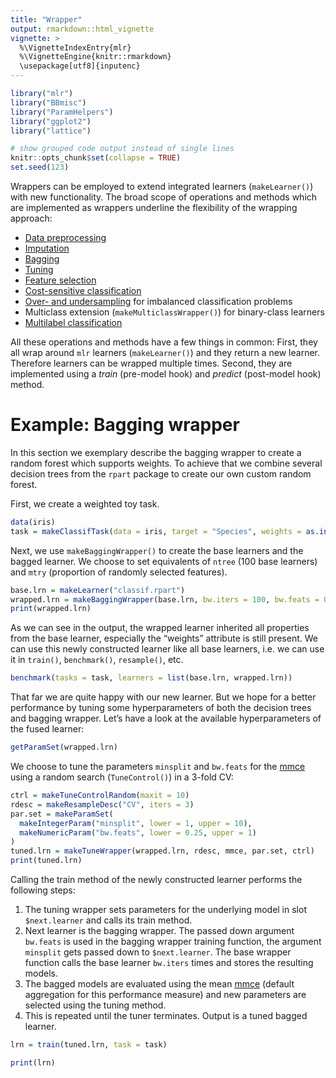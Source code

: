 ```yaml
---
title: "Wrapper"
output: rmarkdown::html_vignette
vignette: >
  %\VignetteIndexEntry{mlr}
  %\VignetteEngine{knitr::rmarkdown}
  \usepackage[utf8]{inputenc}
---
```


```r
library("mlr")
library("BBmisc")
library("ParamHelpers")
library("ggplot2")
library("lattice")

# show grouped code output instead of single lines
knitr::opts_chunk$set(collapse = TRUE)
set.seed(123)
```

Wrappers can be employed to extend integrated learners (`makeLearner()`)  with new functionality.
The broad scope of operations and methods which are implemented as wrappers underline the flexibility of the wrapping approach:

* [Data preprocessing](preproc.html){target="_blank"}
* [Imputation](impute.html){target="_blank"}
* [Bagging](bagging.html){target="_blank"}
* [Tuning](tune.html){target="_blank"}
* [Feature selection](feature_selection.html){target="_blank"}
* [Cost-sensitive classification](cost_sensitive_classif.html){target="_blank"}
* [Over- and undersampling](over_and_undersampling.html){target="_blank"} for imbalanced classification problems
* Multiclass extension (`makeMulticlassWrapper()`) for binary-class learners
* [Multilabel classification](multilabel.html){target="_blank"}

All these operations and methods have a few things in common:
First, they all wrap around `mlr` learners (`makeLearner()`)  and they return a new learner.
Therefore learners can be wrapped multiple times.
Second, they are implemented using a *train* (pre-model hook) and *predict* (post-model hook) method.

# Example: Bagging wrapper

In this section we exemplary describe the bagging wrapper to create a random forest which supports weights.
To achieve that we combine several decision trees from the `rpart` package to create our own custom random forest.

First, we create a weighted toy task.

```r
data(iris)
task = makeClassifTask(data = iris, target = "Species", weights = as.integer(iris$Species))
```

Next, we use `makeBaggingWrapper()` to create the base learners and the bagged learner.
We choose to set equivalents of `ntree` (100 base learners) and `mtry` (proportion of randomly selected features).

```r
base.lrn = makeLearner("classif.rpart")
wrapped.lrn = makeBaggingWrapper(base.lrn, bw.iters = 100, bw.feats = 0.5)
print(wrapped.lrn)
```

As we can see in the output, the wrapped learner inherited all properties from the base learner, especially the "weights" attribute is still present.
We can use this newly constructed learner like all base learners, i.e. we can use it in `train()`, `benchmark()`, `resample()`, etc.

```r
benchmark(tasks = task, learners = list(base.lrn, wrapped.lrn))
```

That far we are quite happy with our new learner.
But we hope for a better performance by tuning some hyperparameters of both the decision trees and bagging wrapper.
Let's have a look at the available hyperparameters of the fused learner:

```r
getParamSet(wrapped.lrn)
```

We choose to tune the parameters `minsplit` and `bw.feats` for the [mmce](measures.html){target="_blank"} using a random search (`TuneControl()`) in a 3-fold CV:

```r
ctrl = makeTuneControlRandom(maxit = 10)
rdesc = makeResampleDesc("CV", iters = 3)
par.set = makeParamSet(
  makeIntegerParam("minsplit", lower = 1, upper = 10),
  makeNumericParam("bw.feats", lower = 0.25, upper = 1)
)
tuned.lrn = makeTuneWrapper(wrapped.lrn, rdesc, mmce, par.set, ctrl)
print(tuned.lrn)
```

Calling the train method of the newly constructed learner performs the following steps:

1. The tuning wrapper sets parameters for the underlying model in slot `$next.learner` and calls its train method.
2. Next learner is the bagging wrapper. The passed down argument `bw.feats` is used in the bagging wrapper training function, the argument `minsplit` gets passed down to `$next.learner`. 
The base wrapper function calls the base learner `bw.iters` times and stores the resulting models.
3. The bagged models are evaluated using the mean [mmce](measures.html){target="_blank"} (default aggregation for this performance measure) and new parameters are selected using the tuning method.
4. This is repeated until the tuner terminates. Output is a tuned bagged learner.

```r
lrn = train(tuned.lrn, task = task)

print(lrn)
```

